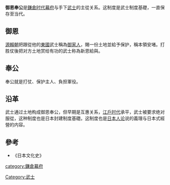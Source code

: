 '''御恩奉公'''是[[鎌倉时代|鎌倉时代]][[幕府|幕府]]与手下[[武士|武士]]的主從关系。这制度是武士制度基礎，一直保存至当代。

==御恩==
[[源賴朝|源賴朝]]把跟從他的[[東國|東國]]武士稱為[[御家人|御家人]]，賜一份土地並給予保护，稱本領安堵。打胜仗後把对方土地赏给有功的武士称為新恩給與。

==奉公==
奉公就是打仗、保护主人、負担軍役。

==沿革==
武士通过土地构成御恩奉公，但早期是互惠关系，[[江戶时代|江戶时代]]承平，武士被要求绝对服從，这种制度也是日本封建制度基礎。这制度也是[[日本人论|日本人论]]说的義理与日本式經營的内容。

==參考==
*《日本文化史》

[[category:鎌倉幕府|category:鎌倉幕府]]
[[Category:武士|Category:武士]]